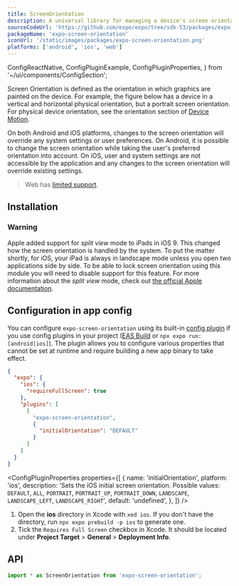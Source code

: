 ```yaml
---
title: ScreenOrientation
description: A universal library for managing a device's screen orientation.
sourceCodeUrl: 'https://github.com/expo/expo/tree/sdk-53/packages/expo-screen-orientation'
packageName: 'expo-screen-orientation'
iconUrl: '/static/images/packages/expo-screen-orientation.png'
platforms: ['android', 'ios', 'web']
---
```


  ConfigReactNative,
  ConfigPluginExample,
  ConfigPluginProperties,
} from '~/ui/components/ConfigSection';

Screen Orientation is defined as the orientation in which graphics are painted on the device. For example, the figure below has a device in a vertical and horizontal physical orientation, but a portrait screen orientation. For physical device orientation, see the orientation section of [Device Motion](devicemotion.mdx).

<ContentSpotlight
  alt="Portrait orientation in different physical orientations."
  src="/static/images/screen-orientation-portrait.jpg"
/>

On both Android and iOS platforms, changes to the screen orientation will override any system settings or user preferences. On Android, it is possible to change the screen orientation while taking the user's preferred orientation into account. On iOS, user and system settings are not accessible by the application and any changes to the screen orientation will override existing settings.

> Web has [limited support](https://caniuse.com/#feat=deviceorientation).

## Installation

<APIInstallSection />

### Warning

Apple added support for _split view_ mode to iPads in iOS 9. This changed how the screen orientation is handled by the system. To put the matter shortly, for iOS, your iPad is always in landscape mode unless you open two applications side by side. To be able to lock screen orientation using this module you will need to disable support for this feature. For more information about the _split view_ mode, check out [the official Apple documentation](https://support.apple.com/en-us/HT207582).

## Configuration in app config

You can configure `expo-screen-orientation` using its built-in [config plugin](/config-plugins/introduction/) if you use config plugins in your project ([EAS Build](/build/introduction) or `npx expo run:[android|ios]`). The plugin allows you to configure various properties that cannot be set at runtime and require building a new app binary to take effect.

<ConfigPluginExample>

```json app.json
{
  "expo": {
    "ios": {
      "requireFullScreen": true
    },
    "plugins": [
      [
        "expo-screen-orientation",
        {
          "initialOrientation": "DEFAULT"
        }
      ]
    ]
  }
}
```

</ConfigPluginExample>

<ConfigPluginProperties
  properties={[
    {
      name: 'initialOrientation',
      platform: 'ios',
      description:
        'Sets the iOS initial screen orientation. Possible values: `DEFAULT`, `ALL`, `PORTRAIT`, `PORTRAIT_UP`, `PORTRAIT_DOWN`, `LANDSCAPE`, `LANDSCAPE_LEFT`, `LANDSCAPE_RIGHT`',
      default: 'undefined',
    },
  ]}
/>

<ConfigReactNative>

1. Open the **ios** directory in Xcode with `xed ios`. If you don't have the directory, run `npx expo prebuild -p ios` to generate one.
2. Tick the `Requires Full Screen` checkbox in Xcode. It should be located under **Project Target** > **General** > **Deployment Info**.

</ConfigReactNative>

## API

```js
import * as ScreenOrientation from 'expo-screen-orientation';
```

<APISection packageName="expo-screen-orientation" apiName="ScreenOrientation" />
